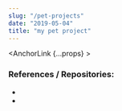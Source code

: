 ```yaml
---
slug: "/pet-projects"
date: "2019-05-04"
title: "my pet project"
---
```


<HeaderImage src="/petpugproject_thumbnail.png" />

<AnchorLink {...props} ><h3>References / Repositories:</h3></AnchorLink>

- <GithubLink repo_fullname="jenil/bulmaswatch" />
- <GithubLink repo_fullname="louiscklaw/travis-playlist" />

